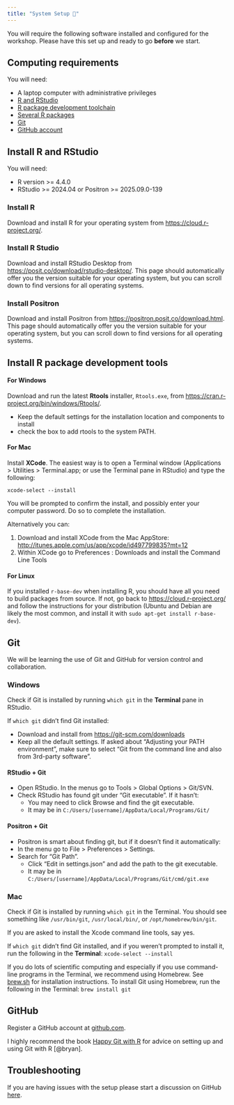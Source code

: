 ```yaml
---
title: "System Setup 🤖"
---
```


You will require the following software installed and configured for the workshop.
Please have this set up and ready to go **before** we start.

## Computing requirements

You will need:

-   A laptop computer with administrative privileges
-   [R and RStudio](#install-r-and-rstudio)
-   [R package development toolchain](#install-r-package-development-tools)
-   [Several R packages](#packages)
-   [Git](#git)
-   [GitHub account](#github)

## Install R and RStudio {#install-r-and-rstudio}

You will need:

-   R version \>= 4.4.0
-   RStudio \>= 2024.04 or Positron \>= 2025.09.0-139

### Install R

Download and install R for your operating system from <https://cloud.r-project.org/>.

### Install R Studio

Download and install RStudio Desktop from <https://posit.co/download/rstudio-desktop/>.
This page should automatically offer you the version suitable for your operating system, but you can scroll down to find versions for all operating systems.

### Install Positron

Download and install Positron from <https://positron.posit.co/download.html>.
This page should automatically offer you the version suitable for your operating system, but you can scroll down to find versions for all operating systems.

## Install R package development tools {#install-r-package-development-tools}

#### For Windows

Download and run the latest **Rtools** installer, `Rtools.exe`, from <https://cran.r-project.org/bin/windows/Rtools/>.

-   Keep the default settings for the installation location and components to install
-   check the box to add rtools to the system PATH.

#### For Mac

Install **XCode**.
The easiest way is to open a Terminal window (Applications \> Utilities \> Terminal.app; or use the Terminal pane in RStudio) and type the following:

```
xcode-select --install
```

You will be prompted to confirm the install, and possibly enter your computer password.
Do so to complete the installation.

Alternatively you can:

1.  Download and install XCode from the Mac AppStore: <http://itunes.apple.com/us/app/xcode/id497799835?mt=12>
2.  Within XCode go to Preferences : Downloads and install the Command Line Tools

#### For Linux

If you installed `r-base-dev` when installing R, you should have all you need to build packages from source.
If not, go back to <https://cloud.r-project.org/> and follow the instructions for your distribution (Ubuntu and Debian are likely the most common, and install it with `sudo apt-get install r-base-dev`).

## Git

We will be learning the use of Git and GitHub for version control and collaboration.

### Windows

Check if Git is installed by running `which git` in the **Terminal** pane in RStudio.

If `which git` didn't find Git installed:

-   Download and install from <https://git-scm.com/downloads>
-   Keep all the default settings. If asked about "Adjusting your PATH environment", make sure to select "Git from the command line and also from 3rd-party software".

#### RStudio + Git

-   Open RStudio. In the menus go to Tools \> Global Options \> Git/SVN.
-   Check RStudio has found git under "Git executable". If it hasn't:
    -   You may need to click Browse and find the git executable.
    -   It may be in `C:/Users/[username]/AppData/Local/Programs/Git/`

#### Positron + Git

- Positron is smart about finding git, but if it doesn't find it automatically:
-   In the menu go to File \> Preferences \> Settings.
-   Search for "Git Path".
    -   Click "Edit in settings.json" and add the path to the git executable.
    -   It may be in `C:/Users/[username]/AppData/Local/Programs/Git/cmd/git.exe`

### Mac

Check if Git is installed by running `which git` in the Terminal.
You should see something like `/usr/bin/git`, `/usr/local/bin/`, or `/opt/homebrew/bin/git`.

If you are asked to install the Xcode command line tools, say yes.

If `which git` didn't find Git installed, and if you weren't prompted to install it, run the following in the **Terminal**: `xcode-select --install`

::: aside
If you do lots of scientific computing and especially if you use command-line programs in the Terminal, we recommend using Homebrew.
See [brew.sh](https://brew.sh/) for installation instructions.
To install Git using Homebrew, run the following in the Terminal: `brew install git`
:::

## GitHub {#github}

Register a GitHub account at [github.com](https://github.com/).

I highly recommend the book [Happy Git with R](https://happygitwithr.com/) for advice on setting up and using Git with R [@bryan].

## Troubleshooting

If you are having issues with the setup please start a discussion on GitHub [here](https://github.com/ateucher/pc-intermediate-r/discussions).

<!-- ### References

::: {#refs}
::: -->
